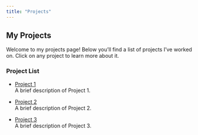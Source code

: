 ```yaml
---
title: "Projects"
---
```


## My Projects

Welcome to my projects page! Below you'll find a list of projects I've worked on. Click on any project to learn more about it.

### Project List

- [Project 1](projects/UoE_project.qmd)  
  A brief description of Project 1.

- [Project 2](projects/UU_project.qmd)  
  A brief description of Project 2.

- [Project 3](projects/PhD1_project.qmd)  
  A brief description of Project 3.

<!-- Add more projects as needed -->
